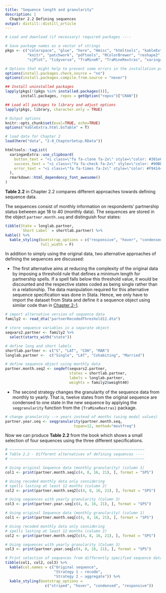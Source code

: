 ```yaml
---
title: "Sequence length and granularity"
description: |
  Chapter 2.2 Defining sequences
output: distill::distill_article    
---
```


```r
# Load and download (if necessary) required packages ----

# Save package names as a vector of strings
pkgs <- c("colorspace", "glue", "here", "Hmisc", "htmltools", "kableExtra", 
          "knitr", "patchwork", "pdftools", "RColorBrewer", "reshape2", 
          "sjPlot", "tidyverse", "TraMineR", "TraMineRextras", "xaringanExtra") 

# Options that might help to prevent some errors in the installation process
options(install.packages.check.source = "no")
options(install.packages.compile.from.source = "never")

## Install uninstalled packages
lapply(pkgs[!(pkgs %in% installed.packages())], 
       install.packages, repos = getOption("repos")["CRAN"])

## Load all packages to library and adjust options
lapply(pkgs, library, character.only = TRUE)

# Output options
knitr::opts_chunk$set(eval=TRUE, echo=TRUE)
options("kableExtra.html.bsTable" = T)

# load data for Chapter 2
load(here("data", "2-0_ChapterSetup.RData"))

```

```r
htmltools::tagList(
  xaringanExtra::use_clipboard(
    button_text = "<i class=\"fa fa-clone fa-2x\" style=\"color: #301e64\"></i>",
    success_text = "<i class=\"fa fa-check fa-2x\" style=\"color: #90BE6D\"></i>",
    error_text = "<i class=\"fa fa-times fa-2x\" style=\"color: #F94144\"></i>"
  ),
  rmarkdown::html_dependency_font_awesome()
)
```

**Table 2.2** in Chapter 2.2 compares different approaches towards defining sequence data.

The sequences consist of monthly information on respondents' partnership status between age 18 to 40 (monthly data). The sequences are stored in the object `partner.month.seq` and distinguish four states:

```r
tibble(State = longlab.partner, 
       `Short Label` = shortlab.partner) %>% 
kable() %>%
  kable_styling(bootstrap_options = c("responsive", "hover", "condensed"),
                full_width = F)
```



In addition to simply using the original data, two alternative approaches of defining the sequences are discussed:

-   The first alternative aims at reducing the complexity of the original data by imposing a threshold rule that defines a minimum length for partnership spells. If a spell falls below this threshold value, it would be discounted and the respective states coded as being single rather than in a relationship. The data manipulation required for this alternative sequence specification was done in Stata. Hence, we only have to import the dataset from Stata and define it a sequence object using similar code than in [Chapter 2-1](rChapter2-1.html).

```r
# import alternative version of sequence data 
family2 <- read_dta("partnerRecodedThreshold12.dta")

# store sequence variables in a separate object
seqvars2.partner <- family2 %>%
  select(starts_with("state"))

# define long and short labels
shortlab.partner <- c("S", "LAT", "COH", "MAR")
longlab.partner <-  c("Single", "LAT", "Cohabiting", "Married")

# define sequence object using monthly data
partner.month.seq2 <- seqdef(seqvars2.partner,
                             states = shortlab.partner,
                             labels = longlab.partner,
                             weights = family2$weight40)

```

-   The second strategy changes the granularity of the sequence data from monthly to yearly. That is, twelve states from the original sequence are condensed to one state in the new sequence by applying the `seqgranularity` function from the `{TraMineRextras}` package.

```r
# change granularity --> years instead of months (using modal values)
partner.year.seq <- seqgranularity(partner.month.seq, 
                               tspan=12, method="mostfreq")
```

Now we can produce **Table 2.2** from the book which shows a small selection of four sequences using the three different specifications.


```r

# ~~~~~~~~~~~~~~~~~~~~~~~~~~~~~~~~~~~~~~~~~~~~~~~~~~~~~~~~~~~~~
# Table 2.2 - Different alternatives of defining sequences ----
# ~~~~~~~~~~~~~~~~~~~~~~~~~~~~~~~~~~~~~~~~~~~~~~~~~~~~~~~~~~~~~

# Using original Sequence data (monthly granularity) (column 1)
col1 <- print(partner.month.seq[c(4, 8, 16, 21), ], format = "SPS")

# Using recoded monthly data only considering
# spells lasting at least 12 months (column 2)
col2 <- print(partner.month.seq2[c(4, 8, 16, 21), ], format = "SPS")

# Using sequences with yearly granularity (Column 3)
col3 <- print(partner.year.seq[c(4, 8, 16, 21), ], format = "SPS")
```

```r
# Using original Sequence data (monthly granularity) (column 1)
col1 <- print(partner.month.seq[c(4, 8, 16, 21), ], format = "SPS")

# Using recoded monthly data only considering
# spells lasting at least 12 months (column 2)
col2 <- print(partner.month.seq2[c(4, 8, 16, 21), ], format = "SPS")

# Using sequences with yearly granularity (Column 3)
col3 <- print(partner.year.seq[c(4, 8, 16, 21), ], format = "SPS")

```

```r
# Print selection of sequences from differently specified sequence data
tibble(col1, col2, col3) %>%
  kable(col.names = c("Original sequence", 
                      "Strategy 1 – recode", 
                      "Strategy 2 – aggregate")) %>%
  kable_styling(bootstrap_options = 
                  c("striped", "hover", "condensed", "responsive"))

```

